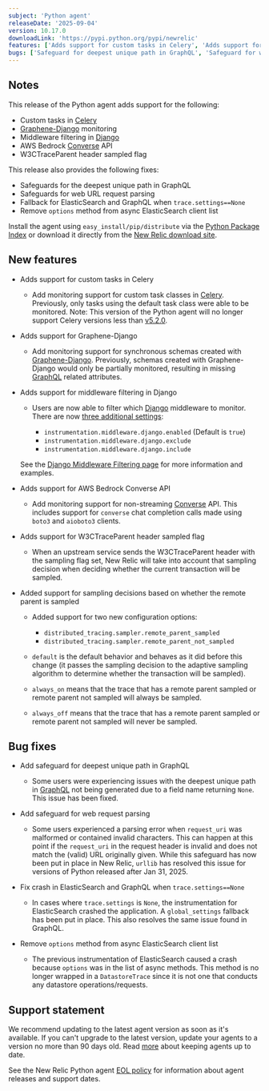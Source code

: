```yaml
---
subject: 'Python agent'
releaseDate: '2025-09-04'
version: 10.17.0
downloadLink: 'https://pypi.python.org/pypi/newrelic'
features: ['Adds support for custom tasks in Celery', 'Adds support for graphene-django', 'Adds support for middleware filtering in Django', 'Adds support for AWS Bedrock Converse API', 'Adds support for W3CTraceParent header sampled flag']
bugs: ['Safeguard for deepest unique path in GraphQL', 'Safeguard for web request parsing', 'Fix crash in GraphQL', 'Fix crash in ElasticSearch']
---
```


## Notes

This release of the Python agent adds support for the following:

  * Custom tasks in [Celery](https://pypi.org/project/celery/)
  * [Graphene-Django](https://pypi.org/project/graphene-django/) monitoring
  * Middleware filtering in [Django](https://pypi.org/project/django/)
  * AWS Bedrock [Converse](https://boto3.amazonaws.com/v1/documentation/api/latest/reference/services/bedrock-runtime/client/converse.html) API
  * W3CTraceParent header sampled flag

This release also provides the following fixes:

  * Safeguards for the deepest unique path in GraphQL
  * Safeguards for web URL request parsing
  * Fallback for ElasticSearch and GraphQL when `trace.settings==None`
  * Remove `options` method from async ElasticSearch client list

Install the agent using `easy_install/pip/distribute` via the [Python Package Index](https://pypi.python.org/pypi/newrelic) or download it directly from the [New Relic download site](https://download.newrelic.com/python_agent/release).

## New features

* Adds support for custom tasks in Celery

  * Add monitoring support for custom task classes in [Celery](https://pypi.org/project/celery/).  Previously, only tasks using the default task class were able to be monitored.  Note: This version of the Python agent will no longer support Celery versions less than [v5.2.0](https://github.com/celery/celery/releases/tag/v5.2.0).

* Adds support for Graphene-Django

  * Add monitoring support for synchronous schemas created with [Graphene-Django](https://pypi.org/project/graphene-django/).  Previously, schemas created with Graphene-Django would only be partially monitored, resulting in missing [GraphQL](https://pypi.org/project/graphql-core/) related attributes.

* Adds support for middleware filtering in Django

  * Users are now able to filter which [Django](https://pypi.org/project/django/) middleware to monitor.  There are now [three additional settings](/docs/apm/agents/python-agent/configuration/python-agent-configuration/#middleware-filters):
  
    * `instrumentation.middleware.django.enabled` (Default is `true`)
    * `instrumentation.middleware.django.exclude`
    * `instrumentation.middleware.django.include`
  
  See the [Django Middleware Filtering page](/docs/apm/agents/python-agent/supported-features/django-middleware-filtering/) for more information and examples.

* Adds support for AWS Bedrock Converse API

  * Add monitoring support for non-streaming [Converse](https://boto3.amazonaws.com/v1/documentation/api/latest/reference/services/bedrock-runtime/client/converse.html) API. This includes support for `converse` chat completion calls made using `boto3` and `aioboto3` clients.

* Adds support for W3CTraceParent header sampled flag

  * When an upstream service sends the W3CTraceParent header with the sampling flag set, New Relic will take into account that sampling decision when deciding whether the current transaction will be sampled.

* Added support for sampling decisions based on whether the remote parent is sampled
  
  * Added support for two new configuration options:

    * `distributed_tracing.sampler.remote_parent_sampled`
    * `distributed_tracing.sampler.remote_parent_not_sampled`

  * `default` is the default behavior and behaves as it did before this change (it passes the sampling decision to the adaptive sampling algorithm to determine whether the transaction will be sampled). 
  * `always_on` means that the trace that has a remote parent sampled or remote parent not sampled will always be sampled.
  * `always_off` means that the trace that has a remote parent sampled or remote parent not sampled will never be sampled.

## Bug fixes

* Add safeguard for deepest unique path in GraphQL

  * Some users were experiencing issues with the deepest unique path in [GraphQL](https://pypi.org/project/graphql-core/) not being generated due to a field name returning `None`. This issue has been fixed. 

* Add safeguard for web request parsing

  * Some users experienced a parsing error when `request_uri` was malformed or contained invalid characters.  This can happen at this point if the `request_uri` in the request header is invalid and does not match the (valid) URL originally given.  While this safeguard has now been put in place in New Relic, `urllib` has resolved this issue for versions of Python released after Jan 31, 2025.

* Fix crash in ElasticSearch and GraphQL when `trace.settings==None`

  * In cases where `trace.settings` is `None`, the instrumentation for ElasticSearch crashed the application.  A `global_settings` fallback has been put in place.  This also resolves the same issue found in GraphQL.

* Remove `options` method from async ElasticSearch client list

  * The previous instrumentation of ElasticSearch caused a crash because `options` was in the list of async methods.  This method is no longer wrapped in a `DatastoreTrace` since it is not one that conducts any datastore operations/requests.

## Support statement

We recommend updating to the latest agent version as soon as it's available. If you can't upgrade to the latest version, update your agents to a version no more than 90 days old. Read [more](/docs/new-relic-solutions/new-relic-one/install-configure/update-new-relic-agent/) about keeping agents up to date.

See the New Relic Python agent [EOL policy](/docs/apm/agents/python-agent/getting-started/python-agent-eol-policy/) for information about agent releases and support dates.

